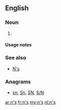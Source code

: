 {{also|Appendix:Variations of "ns"}}
==English==

===Noun===
{{head|en|noun plural form}}

# {{plural of|n|lang=en}}

====Usage notes====
{{U:en:plurals of letters}}

===See also===
* [[N's]]

===Anagrams===
* [[sn#English|sn]], [[Sn#English|Sn]], [[SN#English|SN]], [[S/N#English|S/N]]

[[ar:n's]]
[[fr:n's]]
[[my:n's]]
[[nl:n's]]